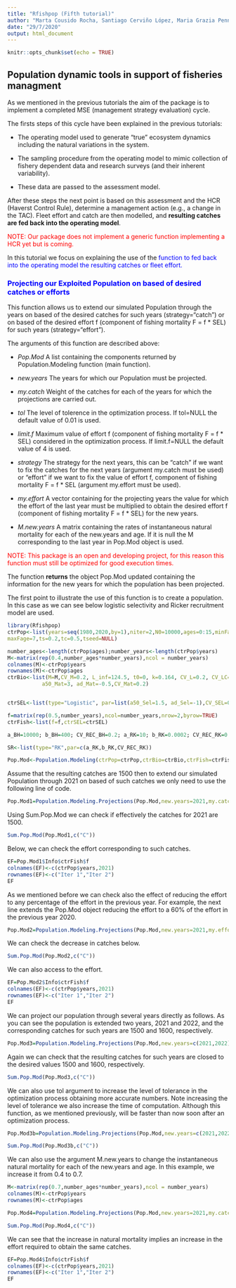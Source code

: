 ```yaml
---
title: "Rfishpop (Fifth tutorial)"
author: "Marta Cousido Rocha, Santiago Cerviño López, Maria Grazia Pennino"
date: "29/7/2020"
output: html_document
---
```


```r
knitr::opts_chunk$set(echo = TRUE)
```

## Population dynamic tools in support of fisheries managment

As we mentioned in the previous tutorials the aim of the package is to implement a completed MSE (management strategy evaluation) cycle.

The firsts steps of this cycle have been explained in the previous tutorials:

- The operating model  used to generate "true" ecosystem dynamics including the
natural variations in the system.

- The sampling procedure from the operating model to mimic collection of fishery dependent data and research surveys (and their inherent variability).

- These data are passed to the assessment model. 

After these steps the next point is based on this assessment and the HCR (Haverst Control Rule), determine a
management action (e.g., a change in the TAC). Fleet effort and catch are then modelled,
and **resulting catches are fed back into the operating model**.

<span style="color:red">NOTE: Our package does not implement a generic function implementing a HCR yet but is coming.</span> 


In this tutorial we focus on explaining the use of the <span style="color:blue">function to fed back into the operating model the resulting catches or fleet effort.</span> 


### <span style="color:blue"> Projecting our Exploited Population on based of desired catches or efforts</span> 

This function allows us to extend our simulated Population through the years on based of the desired catches for such years (strategy="catch") or on based of the desired effort f (component of fishing mortality F = f * SEL) for such years (strategy="effort").

The arguments of this function are described above:

- *Pop.Mod*	 A list containing the components returned by Population.Modeling function (main function).
- *new.years*	The years for which our Population must be projected.
- *my.catch*	Weight of the catches for each of the years for which the projections are carried out.
- *tol*	The level of tolerence in the optimization process. If tol=NULL the default value of 0.01 is used.

- *limit.f*	Maximum value of effort f (component of fishing mortality F = f * SEL) considered in the optimization process. If limit.f=NULL the default value of 4 is used.

- *strategy*	The strategy for the next years, this can be "catch" if we want to fix the catches for the next years (argument my.catch must be used) or "effort" if we want to fix the value of effort f, component of fishing mortality F = f * SEL (argument my.effort must be used).

- *my.effort*	 A vector containing for the projecting years the value for which the effort of the last year must be multiplied to obtain the desired effort f (component of fishing mortality F = f * SEL) for the new years.

- *M.new.years*	A matrix containing the rates of instantaneous natural mortality for each of the new.years and age. If it is null the M corresponding to the last year in Pop.Mod object is used.


<span style="color:red">NOTE: This package is an open and developing project, for this reason this function must still be optimized for good execution times.</span> 

The function **returns** the object Pop.Mod updated containing the information for the new years for which the population has been projected.

The first point to illustrate the use of this function is to create a population. In this case as we can see below logistic selectivity and Ricker recruitment model are used.

```r
library(Rfishpop)
ctrPop<-list(years=seq(1980,2020,by=1),niter=2,N0=10000,ages=0:15,minFage=4,
maxFage=7,ts=0.2,tc=0.5,tseed=NULL)

number_ages<-length(ctrPop$ages);number_years<-length(ctrPop$years)
M<-matrix(rep(0.4,number_ages*number_years),ncol = number_years)
colnames(M)<-ctrPop$years
rownames(M)<-ctrPop$ages
ctrBio<-list(M=M,CV_M=0.2, L_inf=124.5, t0=0, k=0.164, CV_L=0.2, CV_LC=0.2, a=4.5*10^(-6), b=3.1049,
           a50_Mat=3, ad_Mat=-0.5,CV_Mat=0.2)


ctrSEL<-list(type="Logistic", par=list(a50_Sel=1.5, ad_Sel=-1),CV_SEL=0.2)

f=matrix(rep(0.5,number_years),ncol=number_years,nrow=2,byrow=TRUE)
ctrFish<-list(f=f,ctrSEL=ctrSEL)

a_BH=10000; b_BH=400; CV_REC_BH=0.2; a_RK=10; b_RK=0.0002; CV_REC_RK=0.2

SR<-list(type="RK",par=c(a_RK,b_RK,CV_REC_RK))

Pop.Mod<-Population.Modeling(ctrPop=ctrPop,ctrBio=ctrBio,ctrFish=ctrFish,SR=SR)
```

Assume that the resulting catches are 1500 then to extend our simulated Population through 2021 on based of such catches we only need to use the following line of code.

```r
Pop.Mod1=Population.Modeling.Projections(Pop.Mod,new.years=2021,my.catch=1500,limit.f=NULL,tol=NULL,strategy="catch")
```

Using Sum.Pop.Mod we can check if effectively the catches for 2021 are 1500.


```r
Sum.Pop.Mod(Pop.Mod1,c("C"))
```

Below, we can check the effort corresponding to such catches.

```r
EF=Pop.Mod1$Info$ctrFish$f
colnames(EF)<-c(ctrPop$years,2021)
rownames(EF)<-c("Iter 1","Iter 2")
EF
```


As we mentioned before we can check also the effect of reducing the effort to any percentage of the effort in the previous year. For example, the next line extends the Pop.Mod object reducing the effort to a 60% of the effort in the previous year 2020.

```r
Pop.Mod2=Population.Modeling.Projections(Pop.Mod,new.years=2021,my.effort=0.6,limit.f=NULL,tol=NULL,strategy="effort")
```

We can check the decrease in catches below.

```r
Sum.Pop.Mod(Pop.Mod2,c("C"))
```

We can also access to the effort.

```r
EF=Pop.Mod2$Info$ctrFish$f
colnames(EF)<-c(ctrPop$years,2021)
rownames(EF)<-c("Iter 1","Iter 2")
EF
```


We can project our population through several years directly as follows. As you can see the population is extended two years, 2021 and 2022, and the corresponding catches for such years are 1500 and 1600, respectively.

```r
Pop.Mod3=Population.Modeling.Projections(Pop.Mod,new.years=c(2021,2022),my.catch=c(1500,1600),limit.f=NULL,tol=NULL,strategy="catch")
```

Again we can check that the resulting catches for such years are closed to the desired values 1500 and 1600, respectively.

```r
Sum.Pop.Mod(Pop.Mod3,c("C"))
```

We can also use tol	argument to increase the level of tolerance in the optimization process obtaining more accurate numbers. Note increasing the level of tolerance we also increase the time of computation. Although this function, as we mentioned previously, will be faster than now soon after an optimization process.

```r
Pop.Mod3b=Population.Modeling.Projections(Pop.Mod,new.years=c(2021,2022),my.catch=c(1500,1600),limit.f=NULL,tol=0.001,strategy="catch")
```

```r
Sum.Pop.Mod(Pop.Mod3b,c("C"))
```


We can also use the argument M.new.years to change the instantaneous natural mortality for each of the new.years and age. In this example, we increase it from 0.4 to 0.7.

```r
M<-matrix(rep(0.7,number_ages*number_years),ncol = number_years)
colnames(M)<-ctrPop$years
rownames(M)<-ctrPop$ages

Pop.Mod4=Population.Modeling.Projections(Pop.Mod,new.years=2021,my.catch=1500,limit.f=NULL,tol=NULL,strategy="catch",M.new.years=M)
```

```r
Sum.Pop.Mod(Pop.Mod4,c("C"))
```

We can see that the increase in natural mortality implies an increase in the effort required to obtain the same catches.

```r
EF=Pop.Mod4$Info$ctrFish$f
colnames(EF)<-c(ctrPop$years,2021)
rownames(EF)<-c("Iter 1","Iter 2")
EF
```

